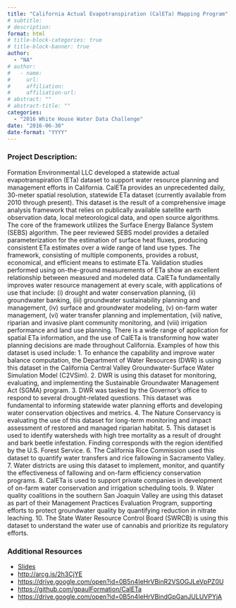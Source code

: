 ```yaml
---
title: "California Actual Evapotranspiration (CalETa) Mapping Program"
# subtitle: 
# description: 
format: html
# title-block-categories: true
# title-block-banner: true
author: 
  - "NA"
# author:
#   - name: 
#     url: 
#     affiliation: 
#     affiliation-url:
# abstract: ""
# abstract-title: ""
categories: 
  - "2016 White House Water Data Challenge"
date: "2016-06-30"
date-format: "YYYY"
---
```


<!-- COMMENT
## params_NOTUSED-proj_title

#### Year: params_NOTUSED-year

#### Topics: params_NOTUSED-topics

#### Awards: params_NOTUSED-awards

#### Team Members: params_NOTUSED-team_members
UNCOMMENT -->

### Project Description:

Formation Environmental LLC developed a statewide actual evapotranspiration (ETa) dataset to support water resource planning and management efforts in California. CalETa provides an unprecedented daily, 30-meter spatial resolution, statewide ETa dataset (currently available from 2010 through present). This dataset is the result of a comprehensive image analysis framework that relies on publically available satellite earth observation data, local meteorological data, and open source algorithms. The core of the framework utilizes the Surface Energy Balance System (SEBS) algorithm. The peer reviewed SEBS model provides a detailed parameterization for the estimation of surface heat fluxes, producing consistent ETa estimates over a wide range of land use types. The framework, consisting of multiple components, provides a robust, economical, and efficient means to estimate ETa. Validation studies performed using on-the-ground measurements of ETa show an excellent relationship between measured and modeled data. CalETa fundamentally improves water resource management at every scale, with applications of use that include: (i) drought and water conservation planning, (ii) groundwater banking, (iii) groundwater sustainability planning and management, (iv) surface and groundwater modeling, (v) on-farm water management, (vi) water transfer planning and implementation, (vii) native, riparian and invasive plant community monitoring, and (viii) irrigation performance and land use planning. 
 There is a wide range of application for spatial ETa information, and the use of CalETa is transforming how water planning decisions are made throughout California. Examples of how this dataset is used include:
 1. To enhance the capability and improve water balance computation, the Department of Water Resources (DWR) is using this dataset in the California Central Valley Groundwater-Surface Water Simulation Model (C2VSim).
 2. DWR is using this dataset for monitoring, evaluating, and implementing the Sustainable Groundwater Management Act (SGMA) program.
 3. DWR was tasked by the Governor’s office to respond to several drought-related questions. This dataset was fundamental to informing statewide water planning efforts and developing water conservation objectives and metrics.
 4. The Nature Conservancy is evaluating the use of this dataset for long-term monitoring and impact assessment of restored and managed riparian habitat.
 5. This dataset is used to identify watersheds with high tree mortality as a result of drought and bark beetle infestation. Finding corresponds with the region identified by the U.S. Forest Service.
 6. The California Rice Commission used this dataset to quantify water transfers and rice fallowing in Sacramento Valley. 
 7. Water districts are using this dataset to implement, monitor, and quantify the effectiveness of fallowing and on-farm efficiency conservation programs.
 8. CalETa is used to support private companies in development of on-farm water conservation and irrigation scheduling tools.
 9. Water quality coalitions in the southern San Joaquin Valley are using this dataset as part of their Management Practices Evaluation Program, supporting efforts to protect groundwater quality by quantifying reduction in nitrate leaching. 
 10. The State Water Resource Control Board (SWRCB) is using this dataset to understand the water use of cannabis and prioritize its regulatory efforts.

### Additional Resources

- [Slides](https://drive.google.com/open?id=0B5n4IeHrVBinT0o4ZVNrWHk5Vkk)
- <http://arcg.is/2h3CjYE>
- <https://drive.google.com/open?id=0B5n4IeHrVBinR2VSOGJLeVpPZ0U>
- <https://github.com/gpaulFormation/CalETa>
- <https://drive.google.com/open?id=0B5n4IeHrVBindGpGanJULUVPYjA>
